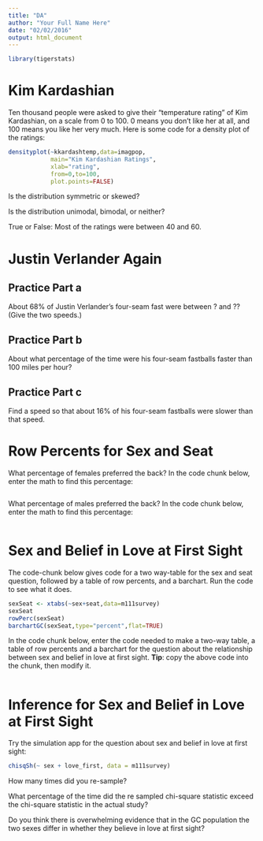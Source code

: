 ```yaml
---
title: "DA"
author: "Your Full Name Here"
date: "02/02/2016"
output: html_document
---
```


```r
library(tigerstats)
```


# Kim Kardashian

Ten thousand people were asked to give their "temperature rating" of Kim Kardashian, on a scale from 0 to 100.  0 means you don't like her at all, and 100 means you like her very much.  Here is some code for a density plot of the ratings:

```r
densityplot(~kkardashtemp,data=imagpop,
            main="Kim Kardashian Ratings",
            xlab="rating",
            from=0,to=100,
            plot.points=FALSE)
```


Is the distribution symmetric or skewed?


Is the distribution unimodal, bimodal, or neither?


True or False:  Most of the ratings were between 40 and 60.



# Justin Verlander Again

## Practice Part a

About 68% of Justin Verlander's four-seam fast were between ? and ??  (Give the two speeds.)



## Practice Part b

About what percentage of the time were his four-seam fastballs faster than 100 miles per hour?


## Practice Part c

Find a speed so that about 16% of his four-seam fastballs were slower than that speed.

# Row Percents for Sex and Seat

What percentage of females preferred the back?  In the code chunk below, enter the math to find this percentage:

```r

```


What percentage of males preferred the back?  In the code chunk below, enter the math to find this percentage:

```r

```


# Sex and Belief in Love at First Sight

The code-chunk below gives code for a two way-table for the sex and seat question, followed by a table of row percents, and a barchart.  Run the code to see what it does.

```r
sexSeat <- xtabs(~sex+seat,data=m111survey)
sexSeat
rowPerc(sexSeat)
barchartGC(sexSeat,type="percent",flat=TRUE)
```

In the code chunk below, enter the code needed to make a two-way table, a table of row percents and a barchart for the question about the relationship between sex and belief in love at first sight.  **Tip**:  copy the above code into the chunk, then modify it.

```r

```

# Inference for Sex and Belief in Love at First Sight

Try the simulation app for the question about sex and belief in love at first sight:


```r
chisqSh(~ sex + love_first, data = m111survey)
```

How many times did you re-sample?



What percentage of the time did the re sampled chi-square statistic exceed the chi-square statistic in the actual study?



Do you think there is overwhelming evidence that in the GC population the two sexes differ in whether they believe in love at first sight?



